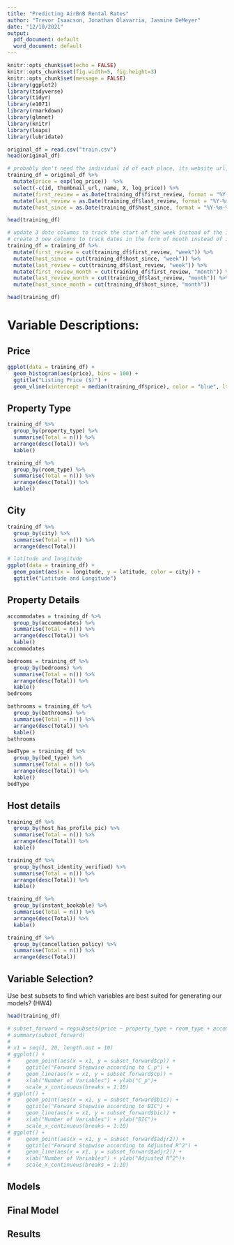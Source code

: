 ```yaml
---
title: "Predicting AirBnB Rental Rates"
author: "Trevor Isaacson, Jonathan Olavarria, Jasmine DeMeyer"
date: "12/10/2021"
output:
  pdf_document: default
  word_document: default
---
```


```r
knitr::opts_chunk$set(echo = FALSE)
knitr::opts_chunk$set(fig.width=5, fig.height=3) 
knitr::opts_chunk$set(message = FALSE)
library(ggplot2)
library(tidyverse)
library(tidyr)
library(e1071)
library(rmarkdown)
library(glmnet)
library(knitr)
library(leaps)
library(lubridate)
```

```r
original_df = read.csv("train.csv")
head(original_df)
```

```r
# probably don't need the individual id of each place, its website url, name and converted log_price to price
training_df = original_df %>% 
  mutate(price = exp(log_price))  %>%
  select(-c(id, thumbnail_url, name, X, log_price)) %>%
  mutate(first_review = as.Date(training_df$first_review, format = "%Y-%m-%d")) %>%
  mutate(last_review = as.Date(training_df$last_review, format = "%Y-%m-%d")) %>%
  mutate(host_since = as.Date(training_df$host_since, format = "%Y-%m-%d")) 
```

```r
head(training_df)
```

```r
# update 3 date columns to track the start of the week instead of the individual date
# create 3 new columns to track dates in the form of month instead of individual date
training_df = training_df %>%
  mutate(first_review = cut(training_df$first_review, "week")) %>%
  mutate(host_since = cut(training_df$host_since, "week")) %>%
  mutate(last_review = cut(training_df$last_review, "week")) %>%
  mutate(first_review_month = cut(training_df$first_review, "month")) %>%
  mutate(last_review_month = cut(training_df$last_review, "month")) %>%
  mutate(host_since_month = cut(training_df$host_since, "month"))

```

```r
head(training_df)
```

# Variable Descriptions:
## Price
```r
ggplot(data = training_df) +
  geom_histogram(aes(price), bins = 100) +
  ggtitle("Listing Price ($)") + 
  geom_vline(xintercept = median(training_df$price), color = "blue", lty = 2)

```

## Property Type
```r
training_df %>%
  group_by(property_type) %>%
  summarise(Total = n()) %>%
  arrange(desc(Total)) %>%
  kable()

training_df %>%
  group_by(room_type) %>%
  summarise(Total = n()) %>%
  arrange(desc(Total)) %>%
  kable()
```

## City
```r
training_df %>%
  group_by(city) %>%
  summarise(Total = n()) %>%
  arrange(desc(Total))

# latitude and longitude
ggplot(data = training_df) +
  geom_point(aes(x = longitude, y = latitude, color = city)) +
  ggtitle("Latitude and Longitude")

```



## Property Details
```r
accommodates = training_df %>%
  group_by(accommodates) %>%
  summarise(Total = n()) %>%
  arrange(desc(Total)) %>%
  kable()
accommodates

bedrooms = training_df %>%
  group_by(bedrooms) %>%
  summarise(Total = n()) %>%
  arrange(desc(Total)) %>%
  kable()
bedrooms

bathrooms = training_df %>%
  group_by(bathrooms) %>%
  summarise(Total = n()) %>%
  arrange(desc(Total)) %>%
  kable()
bathrooms

bedType = training_df %>%
  group_by(bed_type) %>%
  summarise(Total = n()) %>%
  arrange(desc(Total)) %>%
  kable()
bedType

```

## Host details
```r
training_df %>%
  group_by(host_has_profile_pic) %>%
  summarise(Total = n()) %>%
  arrange(desc(Total)) %>%
  kable()

training_df %>%
  group_by(host_identity_verified) %>%
  summarise(Total = n()) %>%
  arrange(desc(Total)) %>%
  kable()

training_df %>%
  group_by(instant_bookable) %>%
  summarise(Total = n()) %>%
  arrange(desc(Total)) %>%
  kable()

training_df %>%
  group_by(cancellation_policy) %>%
  summarise(Total = n()) %>%
  arrange(desc(Total)) 
```





## Variable Selection?
Use best subsets to find which variables are best suited for generating our models? (HW4)
```r
head(training_df)
```

```r
# subset_forward = regsubsets(price ~ property_type + room_type + accommodates + bathrooms + bed_type + cancellation_policy + cleaning_fee + city + host_has_profile_pic + host_identity_verified + host_response_rate + host_since + instant_bookable + latitude + longitude + number_of_reviews + bedrooms + beds, data = training_df, nvmax = 10, method = "backward")
# summary(subset_forward)
# 
# x1 = seq(1, 20, length.out = 10)
# ggplot() + 
#     geom_point(aes(x = x1, y = subset_forward$cp)) + 
#     ggtitle("Forward Stepwise according to C_p") +
#     geom_line(aes(x = x1, y = subset_forward$cp)) + 
#     xlab("Number of Variables") + ylab("C_p")+ 
#     scale_x_continuous(breaks = 1:10)
# ggplot() + 
#     geom_point(aes(x = x1, y = subset_forward$bic)) + 
#     ggtitle("Forward Stepwise according to BIC") +
#     geom_line(aes(x = x1, y = subset_forward$bic)) + 
#     xlab("Number of Variables") + ylab("BIC")+ 
#     scale_x_continuous(breaks = 1:10)
# ggplot() + 
#     geom_point(aes(x = x1, y = subset_forward$adjr2)) + 
#     ggtitle("Forward Stepwise according to Adjusted R^2") +
#     geom_line(aes(x = x1, y = subset_forward$adjr2)) + 
#     xlab("Number of Variables") + ylab("Adjusted R^2")+ 
#     scale_x_continuous(breaks = 1:10)

```







## Models









## Final Model







## Results

















